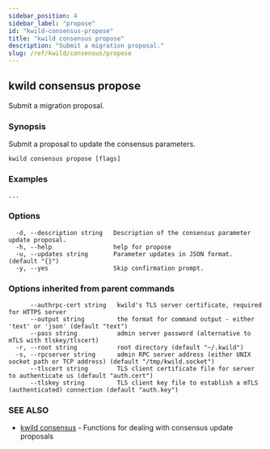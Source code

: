 ```yaml
---
sidebar_position: 4
sidebar_label: "propose"
id: "kwild-consensus-propose"
title: "kwild consensus propose"
description: "Submit a migration proposal."
slug: /ref/kwild/consensus/propose
---
```


## kwild consensus propose

Submit a migration proposal.

### Synopsis

Submit a proposal to update the consensus parameters.

```
kwild consensus propose [flags]
```

### Examples

```
...
```

### Options

```
  -d, --description string   Description of the consensus parameter update proposal.
  -h, --help                 help for propose
  -u, --updates string       Parameter updates in JSON format. (default "{}")
  -y, --yes                  Skip confirmation prompt.
```

### Options inherited from parent commands

```
      --authrpc-cert string   kwild's TLS server certificate, required for HTTPS server
      --output string         the format for command output - either 'text' or 'json' (default "text")
      --pass string           admin server password (alternative to mTLS with tlskey/tlscert)
  -r, --root string           root directory (default "~/.kwild")
  -s, --rpcserver string      admin RPC server address (either UNIX socket path or TCP address) (default "/tmp/kwild.socket")
      --tlscert string        TLS client certificate file for server to authenticate us (default "auth.cert")
      --tlskey string         TLS client key file to establish a mTLS (authenticated) connection (default "auth.key")
```

### SEE ALSO

* [kwild consensus](/docs/ref/kwild/consensus)	 - Functions for dealing with consensus update proposals

